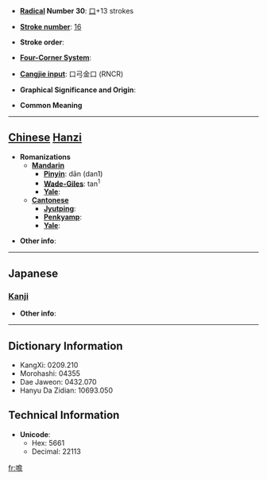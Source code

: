 * '''[[Wiktionary:Chinese radical index| Radical]] Number 30''': [[Wiktionary:Chinese radical index 口|口]]+13 strokes

* '''[[Wiktionary:Chinese total strokes index|Stroke number]]''': [[Wiktionary:Chinese total strokes index 16|16]]

* '''Stroke order''': 

* '''[[Wiktionary:Chinese four corner index|Four-Corner System]]''': 

* '''[[Wiktionary:Chinese Cangjie index|Cangjie input]]''': 口弓金口 (RNCR)

* '''Graphical Significance and Origin''': 

* '''Common Meaning'''

----

== [[Chinese]] [[Hanzi]] ==

* '''Romanizations'''
** '''[[Mandarin]]'''
*** '''[[Pinyin]]''': dān (dan1)
*** '''[[Wade-Giles]]''': tan<sup>1</sup>
*** '''[[Yale]]''': 
** '''[[Cantonese]]'''
*** '''[[Jyutping]]''':
*** '''[[Penkyamp]]''': 
*** '''[[Yale]]''': 

* '''Other info''': 

----

==Japanese==
===[[Kanji]]===
{{kanji|on readings=[[せん]] (sen), [[たん]] (tan)
|kun readings=[[うるさくしゃべる]] (urusakushaberu)
}}

* '''Other info''':  

----

== Dictionary Information ==

* KangXi: 0209.210
* Morohashi: 04355
* Dae Jaweon: 0432.070
* Hanyu Da Zidian: 10693.050

== Technical Information ==

* '''Unicode''':
** Hex: 5661
** Decimal: 22113

[[fr:噡]]